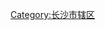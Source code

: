 {{Catnav|頁面分類|...|湖南行政区划|湖南省县级行政区|湖南省市辖区|长沙市辖区}}
{{Catnav|頁面分類|...|湖南省各市州行政区划|长沙行政区划|长沙区县市|长沙市辖区}}

{{Catmore|岳麓区|湖南省长沙市岳麓区}}
[[Category:长沙市辖区|Category:长沙市辖区]]